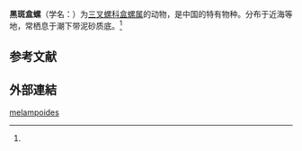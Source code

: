 {{Speciesbox
| genus = Cylichna
| species = melampoides
| authority = (Gould, 1859)
}}

'''黑斑盒螺'''（学名：{{lang|la|''Cylichna melampoides''}}）为[[三叉螺科|三叉螺科]][[盒螺属|盒螺属]]的动物，是中国的特有物种。分布于近海等地，常栖息于潮下带泥砂质底。<ref name='id10599'/>

== 参考文献 ==
{{reflist|refs=
<ref name='id10599'>{{cite web| url =http://www.bioinfo.cn/db05/BjdwSpecies.php?action=view&id=10599| title =黑斑盒螺| work =《中国动物物种编目数据库》| publisher =中国科学院微生物研究所| author =中国科学院动物研究所| accessdate =2009-04-28| deadurl =yes| archiveurl =https://web.archive.org/web/20160305052633/http://www.bioinfo.cn/db05/BjdwSpecies.php?action=view&id=10599| archivedate =2016-03-05}}</ref>
}}

==外部連結==
{{Wikispecies-inline|Cylichna melampoides}}
{{Taxonbar|from=Q11179103}}

[[Category:盒螺属|melampoides]]


{{软体动物小作品}}